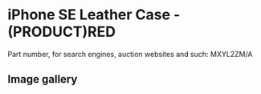 
# iPhone SE Leather Case - (PRODUCT)RED

Part number, for search engines, auction websites and such: MXYL2ZM/A

## Image gallery

<div style={{ width: '100%', maxWidth: '768px' }}>
<GalleryComponent
    images={[
      {
        original: "/everysource/MXYL2.webp",
        thumbnail: "/everypreview/MXYL2.webp",
      },
      {
        original: "/everysource/MXYL2_AV1.webp",
        thumbnail: "/everypreview/MXYL2_AV1.webp",
      },
      {
        original: "/everysource/MXYL2_AV2.webp",
        thumbnail: "/everypreview/MXYL2_AV2.webp",
      },
      {
        original: "/everysource/MXYL2_AV3.webp",
        thumbnail: "/everypreview/MXYL2_AV3.webp",
      },
      {
        original: "/everysource/MXYL2_AV4.webp",
        thumbnail: "/everypreview/MXYL2_AV4.webp",
      },
      {
        original: "/everysource/MXYL2_AV5.webp",
        thumbnail: "/everypreview/MXYL2_AV5.webp",
      }
    ]}
  />
</div>